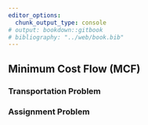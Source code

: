 ```yaml
---
editor_options:
  chunk_output_type: console
# output: bookdown::gitbook
# bibliography: "../web/book.bib"
---
```


## Minimum Cost Flow (MCF) {#MCF}

### Transportation Problem


### Assignment Problem
